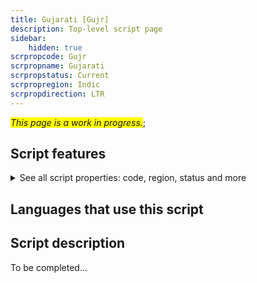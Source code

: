 ```yaml
---
title: Gujarati [Gujr]
description: Top-level script page
sidebar:
    hidden: true
scrpropcode: Gujr
scrpropname: Gujarati
scrpropstatus: Current
scrpropregion: Indic
scrpropdirection: LTR
---
```


<span style='background-color:yellow'>_This page is a work in progress._</span>;


## Script features

<details>
<summary> See all script properties: code, region, status and more</summary>
<ScriptInfo />
</details>

## Languages that use this script

<WsList script='Gujr' wsMax='5' />

## Script description

To be completed...

